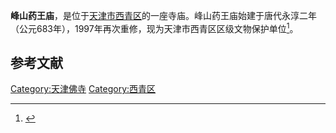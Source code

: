'''峰山药王庙'''，是位于[[天津市|天津市]][[西青区|西青区]]的一座寺庙。峰山药王庙始建于唐代永淳二年（公元683年），1997年再次重修，现为天津市西青区区级文物保护单位<ref>{{cite news|author1=郭强|title=上百道民间花会表演助兴 峰山药王庙会热闹非凡|url=http://news.enorth.com.cn/system/2015/06/10/030294723.shtml|accessdate=2016-07-31|agency=每日新报|archive-date=2016-08-18|archive-url=https://web.archive.org/web/20160818143616/http://news.enorth.com.cn/system/2015/06/10/030294723.shtml|dead-url=no}}</ref>。
==参考文献==
{{reflist}}

{{天津市佛教寺庙}}
[[Category:天津佛寺|Category:天津佛寺]]
[[Category:西青区|Category:西青区]]